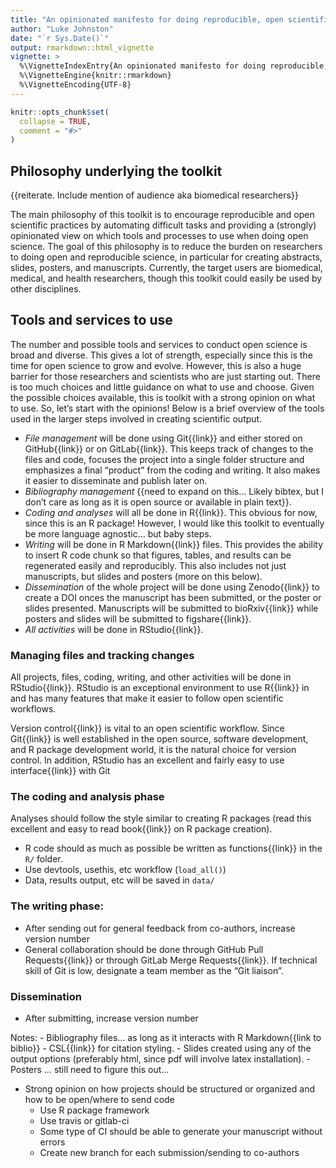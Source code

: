```yaml
---
title: "An opinionated manifesto for doing reproducible, open scientific projects with R"
author: "Luke Johnston"
date: "`r Sys.Date()`"
output: rmarkdown::html_vignette
vignette: >
  %\VignetteIndexEntry{An opinionated manifesto for doing reproducible, open scientific projects with R}
  %\VignetteEngine{knitr::rmarkdown}
  %\VignetteEncoding{UTF-8}
---
```


```r
knitr::opts_chunk$set(
  collapse = TRUE,
  comment = "#>"
)
```

## Philosophy underlying the toolkit

{{reiterate. Include mention of audience aka biomedical researchers}}

The main philosophy of this toolkit is to encourage reproducible and open
scientific practices by automating difficult tasks and providing a (strongly)
opinionated view on which tools and processes to use when doing open science.
The goal of this philosophy is to reduce the burden on researchers to doing open
and reproducible science, in particular for creating abstracts, slides, posters,
and manuscripts. Currently, the target users are biomedical, medical, and health
researchers, though this toolkit could easily be used by other disciplines.

## Tools and services to use

The number and possible tools and services to conduct open science is broad and 
diverse. This gives a lot of strength, especially since this is the time for open
science to grow and evolve. However, this is also a huge barrier for those
researchers and scientists who are just starting out. There is too much choices
and little guidance on what to use and choose. Given the possible choices
available, this is toolkit with a strong opinion on what to use. So, let's start
with the opinions! Below is a brief overview of the tools used in the larger
steps involved in creating scientific output.

- *File management* will be done using Git{{link}} and either stored on
GitHub{{link}} or on GitLab{{link}}. This keeps track of changes to the files
and code, focuses the project into a single folder structure and emphasizes a final
"product" from the coding and writing. It also makes it easier to disseminate 
and publish later on.
- *Bibliography management* {{need to expand on this... Likely bibtex, but I
don't care as long as it is open source or available in plain text}}.
- *Coding and analyses* will all be done in R{{link}}. This obvious for now,
since this is an R package! However, I would like this toolkit to eventually be
more language agnostic... but baby steps.
- *Writing* will be done in R Markdown{{link}} files. This provides the ability
to insert R code chunk so that figures, tables, and results can be regenerated
easily and reproducibly. This also includes not just manuscripts, but slides and
posters (more on this below).
- *Dissemination* of the whole project will be done using Zenodo{{link}} to create
a DOI onces the manuscript has been submitted, or the poster or slides presented.
Manuscripts will be submitted to bioRxiv{{link}} while posters and slides will be
submitted to figshare{{link}}.
- *All activities* will be done in RStudio{{link}}.

### Managing files and tracking changes

All projects, files, coding, writing, and other activities will be done in
RStudio{{link}}. RStudio is an exceptional environment to use R{{link}} in
and has many features that make it easier to follow open scientific workflows.

Version control{{link}} is vital to an open scientific workflow. Since Git{{link}}
is well established in the open source, software development, and R package
development world, it is the natural choice for version control. In addition,
RStudio has an excellent and fairly easy to use interface{{link}} with Git

### The coding and analysis phase

Analyses should follow the style similar to creating R packages (read this
excellent and easy to read book{{link}} on R package creation).

- R code should as much as possible be written as functions{{link}} in the `R/`
folder.
- Use devtools, usethis, etc workflow (`load_all()`)
- Data, results output, etc will be saved in `data/`

### The writing phase:

- After sending out for general feedback from co-authors, increase version number
- General collaboration should be done through GitHub Pull Requests{{link}} or
through GitLab Merge Requests{{link}}. If technical skill of Git is low, designate
a team member as the "Git liaison".

### Dissemination

- After submitting, increase version number

Notes:
- Bibliography files... as long as it interacts with R Markdown{{link to biblio}}
- CSL{{link}} for citation styling.
- Slides created using any of the output options (preferably html, since pdf
will involve latex installation).
- Posters ... still need to figure this out...

- Strong opinion on how projects should be structured or organized and how to be open/where to send code
    - Use R package framework
    - Use travis or gitlab-ci
    - Some type of CI should be able to generate your manuscript without errors
    - Create new branch for each submission/sending to co-authors
